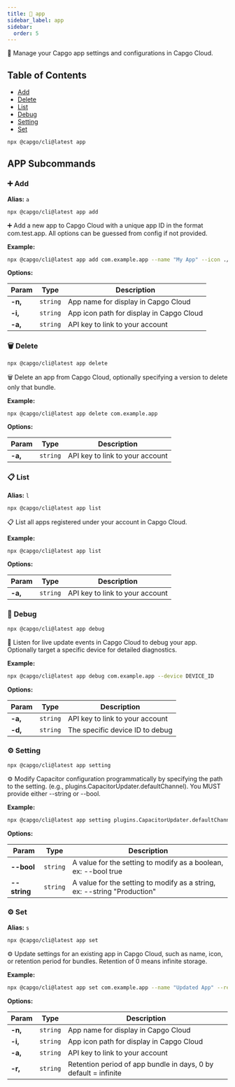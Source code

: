 ```yaml
---
title: 📱 app
sidebar_label: app
sidebar:
  order: 5
---
```


📱 Manage your Capgo app settings and configurations in Capgo Cloud.

## Table of Contents

- [Add](#add)
- [Delete](#delete)
- [List](#list)
- [Debug](#debug)
- [Setting](#setting)
- [Set](#set)

```bash
npx @capgo/cli@latest app
```


## APP Subcommands

### <a id="app-add"></a> ➕ **Add**

**Alias:** `a`

```bash
npx @capgo/cli@latest app add
```

➕ Add a new app to Capgo Cloud with a unique app ID in the format com.test.app.
All options can be guessed from config if not provided.

**Example:**

```bash
npx @capgo/cli@latest app add com.example.app --name "My App" --icon ./icon.png
```

**Options:**

| Param          | Type          | Description          |
| -------------- | ------------- | -------------------- |
| **-n,** | <code>string</code> | App name for display in Capgo Cloud |
| **-i,** | <code>string</code> | App icon path for display in Capgo Cloud |
| **-a,** | <code>string</code> | API key to link to your account |

### <a id="app-delete"></a> 🗑️ **Delete**

```bash
npx @capgo/cli@latest app delete
```

🗑️ Delete an app from Capgo Cloud, optionally specifying a version to delete only that bundle.

**Example:**

```bash
npx @capgo/cli@latest app delete com.example.app
```

**Options:**

| Param          | Type          | Description          |
| -------------- | ------------- | -------------------- |
| **-a,** | <code>string</code> | API key to link to your account |

### <a id="app-list"></a> 📋 **List**

**Alias:** `l`

```bash
npx @capgo/cli@latest app list
```

📋 List all apps registered under your account in Capgo Cloud.

**Example:**

```bash
npx @capgo/cli@latest app list
```

**Options:**

| Param          | Type          | Description          |
| -------------- | ------------- | -------------------- |
| **-a,** | <code>string</code> | API key to link to your account |

### <a id="app-debug"></a> 🐞 **Debug**

```bash
npx @capgo/cli@latest app debug
```

🐞 Listen for live update events in Capgo Cloud to debug your app.
Optionally target a specific device for detailed diagnostics.

**Example:**

```bash
npx @capgo/cli@latest app debug com.example.app --device DEVICE_ID
```

**Options:**

| Param          | Type          | Description          |
| -------------- | ------------- | -------------------- |
| **-a,** | <code>string</code> | API key to link to your account |
| **-d,** | <code>string</code> | The specific device ID to debug |

### <a id="app-setting"></a> ⚙️ **Setting**

```bash
npx @capgo/cli@latest app setting
```

⚙️ Modify Capacitor configuration programmatically by specifying the path to the setting.
(e.g., plugins.CapacitorUpdater.defaultChannel). You MUST provide either --string or --bool.

**Example:**

```bash
npx @capgo/cli@latest app setting plugins.CapacitorUpdater.defaultChannel --string "Production"
```

**Options:**

| Param          | Type          | Description          |
| -------------- | ------------- | -------------------- |
| **--bool** | <code>string</code> | A value for the setting to modify as a boolean, ex: --bool true |
| **--string** | <code>string</code> | A value for the setting to modify as a string, ex: --string "Production" |

### <a id="app-set"></a> ⚙️ **Set**

**Alias:** `s`

```bash
npx @capgo/cli@latest app set
```

⚙️ Update settings for an existing app in Capgo Cloud, such as name, icon, or retention period for bundles.
Retention of 0 means infinite storage.

**Example:**

```bash
npx @capgo/cli@latest app set com.example.app --name "Updated App" --retention 30
```

**Options:**

| Param          | Type          | Description          |
| -------------- | ------------- | -------------------- |
| **-n,** | <code>string</code> | App name for display in Capgo Cloud |
| **-i,** | <code>string</code> | App icon path for display in Capgo Cloud |
| **-a,** | <code>string</code> | API key to link to your account |
| **-r,** | <code>string</code> | Retention period of app bundle in days, 0 by default = infinite |

